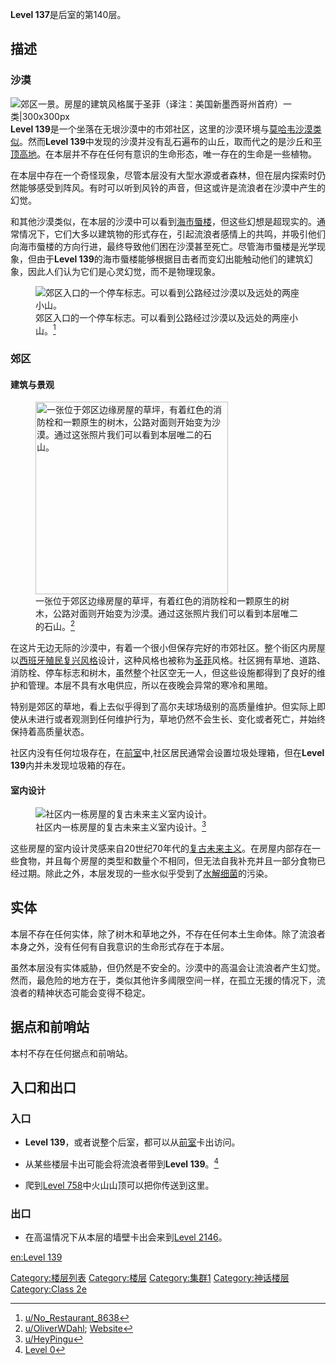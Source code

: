  {{DISPLAYTITLE:Level 139："沙漠之郊"}}
{{Class 2|entity=无实体危害}}

'''Level 137'''是后室的第140层。

== 描述 ==
===沙漠===
[[File:Level_139_1.png|alt=|thumb|郊区一景。房屋的建筑风格属于圣菲（译注：美国新墨西哥州首府）一类<ref>[https://www.reddit.com/r/LiminalSpace/comments/ugi5a6/visiting_a_friends_house_during_the_summer/ u/Yersiniapestis__28]</ref>|300x300px]]
'''Level 139'''是一个坐落在无垠沙漠中的市郊社区，这里的沙漠环境与[https://en.wikipedia.org/wiki/Mojave_Desert 莫哈韦沙漠类似]。然而'''Level 139'''中发现的沙漠并没有乱石遍布的山丘，取而代之的是沙丘和[https://en.wikipedia.org/wiki/Butte 平顶高地]。在本层并不存在任何有意识的生命形态，唯一存在的生命是一些植物。

在本层中存在一个奇怪现象，尽管本层没有大型水源或者森林，但在层内探索时仍然能够感受到阵风。有时可以听到风铃的声音，但这或许是流浪者在沙漠中产生的幻觉。

和其他沙漠类似，在本层的沙漠中可以看到[https://en.wikipedia.org/wiki/Mirage 海市蜃楼]，但这些幻想是超现实的。通常情况下，它们大多以建筑物的形式存在，引起流浪者感情上的共鸣，并吸引他们向海市蜃楼的方向行进，最终导致他们困在沙漠甚至死亡。尽管海市蜃楼是光学现象，但由于'''Level 139'''的海市蜃楼能够根据目击者而变幻出能触动他们的建筑幻象，因此人们认为它们是心灵幻觉，而不是物理现象。

[[File:Level_139_2.jpg|thumb|郊区入口的一个停车标志。可以看到公路经过沙漠以及远处的两座小山。<ref>[https://www.reddit.com/r/LiminalSpace/comments/ung9l6/this_picture_of_moment_valley_always_felt_liminal/ u/No_Restaurant_8638]</ref>]]

===郊区===
====建筑与景观====
[[File:Level_139_3.png|thumb|308x308px|一张位于郊区边缘房屋的草坪，有着红色的消防栓和一颗原生的树木，公路对面则开始变为沙漠。通过这张照片我们可以看到本层唯二的石山。<ref>[https://www.reddit.com/r/LiminalSpace/comments/qii7ca/fake_turf_outside_a_casino_makes_the_desert_look/ u/OliverWDahl]; [http://www.oliverdahl.com/wendover Website]</ref> ]]

在这片无边无际的沙漠中，有着一个很小但保存完好的市郊社区。整个街区内房屋以[https://en.wikipedia.org/wiki/Pueblo_Revival_architecture 西班牙殖民复兴风格]设计，这种风格也被称为[https://en.wikipedia.org/wiki/Pueblo_Revival_architecture 圣菲]风格。社区拥有草地、道路、消防栓、停车标志和树木，虽然整个社区空无一人，但这些设施都得到了良好的维护和管理。本层不具有水电供应，所以在夜晚会异常的寒冷和黑暗。

特别是郊区的草地，看上去似乎得到了高尔夫球场级别的高质量维护。但实际上即使从未进行或者观测到任何维护行为，草地仍然不会生长、变化或者死亡，并始终保持着高质量状态。

社区内没有任何垃圾存在，在[[The Frontrooms|前室]]中,社区居民通常会设置垃圾处理箱，但在'''Level 139'''内并未发现垃圾箱的存在。

====室内设计====
[[File:Level_139_4.png|thumb|社区内一栋房屋的复古未来主义室内设计。<ref>[https://www.reddit.com/r/LiminalSpace/comments/uyxmyx/a_diner_in_the_void_oc/ u/HeyPingu]</ref>]]

这些房屋的室内设计灵感来自20世纪70年代的[https://en.wikipedia.org/wiki/Mid-century_modern 复古未来主义]。在房屋内部存在一些食物，并且每个房屋的类型和数量个不相同，但无法自我补充并且一部分食物已经过期。除此之外，本层发现的一些水似乎受到了[[Hydrolitis_Plague|水解细菌]]的污染。

==实体==
本层不存在任何实体，除了树木和草地之外，不存在任何本土生命体。除了流浪者本身之外，没有任何有自我意识的生命形式存在于本层。

虽然本层没有实体威胁，但仍然是不安全的。沙漠中的高温会让流浪者产生幻觉。然而，最危险的地方在于，类似其他许多阈限空间一样，在孤立无援的情况下，流浪者的精神状态可能会变得不稳定。

==据点和前哨站==
本村不存在任何据点和前哨站。

==入口和出口==
===入口===
* '''Level 139'''，或者说整个后室，都可以从[[The Frontrooms|前室]]卡出访问。

* 从某些楼层卡出可能会将流浪者带到'''Level 139'''。<ref>[[Level 0]]</ref>

* 爬到[[Level 758]]中火山山顶可以把你传送到这里。

===出口===
* 在高温情况下从本层的墙壁卡出会来到[[Level 2146]]。

<references />

{{Collapse|initial=<span style="color:brown">'''> 查看作者与关于信息'''</span>|final=<span style="color:brown">'''< 隐藏作者与关于信息'''</span>|body=作者:[https://backrooms.fandom.com/wiki/User:Gurkylurky Gurkylurky]<br>译者：[https://backrooms.fandom.com/wiki/User:NotFatDog 不是肥狗]}}

{{Redirect|Prev=138|Next=140}}
[[en:Level 139]]
[[Category:楼层列表]]
[[Category:楼层]]
[[Category:集群1]]
[[Category:神话楼层]]
[[Category:Class 2e]]
